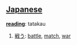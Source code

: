 == [[Japanese]] ==                             

'''[[reading]]''': tatakau

# [[戦]]う: [[battle]], [[match]], [[war]]